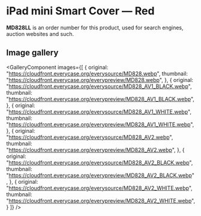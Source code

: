
# iPad mini Smart Cover — Red

<Callout type='info' emoji='👉🏻'>**MD828LL** is an order number for this product, used for search engines, auction websites and such.</Callout>

## Image gallery

<GalleryComponent
    images={[
      {
        original: "https://cloudfront.everycase.org/everysource/MD828.webp",
        thumbnail: "https://cloudfront.everycase.org/everypreview/MD828.webp",
      },
      {
        original: "https://cloudfront.everycase.org/everysource/MD828_AV1_BLACK.webp",
        thumbnail: "https://cloudfront.everycase.org/everypreview/MD828_AV1_BLACK.webp",
      },
      {
        original: "https://cloudfront.everycase.org/everysource/MD828_AV1_WHITE.webp",
        thumbnail: "https://cloudfront.everycase.org/everypreview/MD828_AV1_WHITE.webp",
      },
      {
        original: "https://cloudfront.everycase.org/everysource/MD828_AV2.webp",
        thumbnail: "https://cloudfront.everycase.org/everypreview/MD828_AV2.webp",
      },
      {
        original: "https://cloudfront.everycase.org/everysource/MD828_AV2_BLACK.webp",
        thumbnail: "https://cloudfront.everycase.org/everypreview/MD828_AV2_BLACK.webp",
      },
      {
        original: "https://cloudfront.everycase.org/everysource/MD828_AV2_WHITE.webp",
        thumbnail: "https://cloudfront.everycase.org/everypreview/MD828_AV2_WHITE.webp",
      }
    ]}
  />
